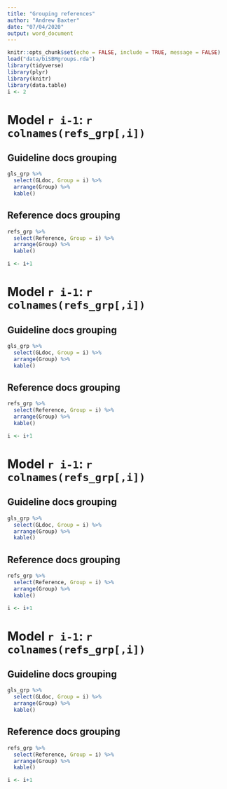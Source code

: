```yaml
---
title: "Grouping references"
author: "Andrew Baxter"
date: "07/04/2020"
output: word_document
---
```


```r
knitr::opts_chunk$set(echo = FALSE, include = TRUE, message = FALSE)
load("data/biSBMgroups.rda")
library(tidyverse)
library(plyr)
library(knitr)
library(data.table)
i <- 2
```


# Model `r i-1`: `r colnames(refs_grp[,i])`

## Guideline docs grouping
```r
gls_grp %>% 
  select(GLdoc, Group = i) %>% 
  arrange(Group) %>% 
  kable()
```

## Reference docs grouping
```r
refs_grp %>% 
  select(Reference, Group = i) %>% 
  arrange(Group) %>% 
  kable()

```

```r
i <- i+1
```


# Model `r i-1`: `r colnames(refs_grp[,i])`

## Guideline docs grouping
```r
gls_grp %>% 
  select(GLdoc, Group = i) %>% 
  arrange(Group) %>% 
  kable()
```

## Reference docs grouping
```r
refs_grp %>% 
  select(Reference, Group = i) %>% 
  arrange(Group) %>% 
  kable()

```

```r
i <- i+1
```


# Model `r i-1`: `r colnames(refs_grp[,i])`

## Guideline docs grouping
```r
gls_grp %>% 
  select(GLdoc, Group = i) %>% 
  arrange(Group) %>% 
  kable()
```

## Reference docs grouping
```r
refs_grp %>% 
  select(Reference, Group = i) %>% 
  arrange(Group) %>% 
  kable()

```

```r
i <- i+1
```


# Model `r i-1`: `r colnames(refs_grp[,i])`

## Guideline docs grouping
```r
gls_grp %>% 
  select(GLdoc, Group = i) %>% 
  arrange(Group) %>% 
  kable()
```

## Reference docs grouping
```r
refs_grp %>% 
  select(Reference, Group = i) %>% 
  arrange(Group) %>% 
  kable()

```

```r
i <- i+1
```

